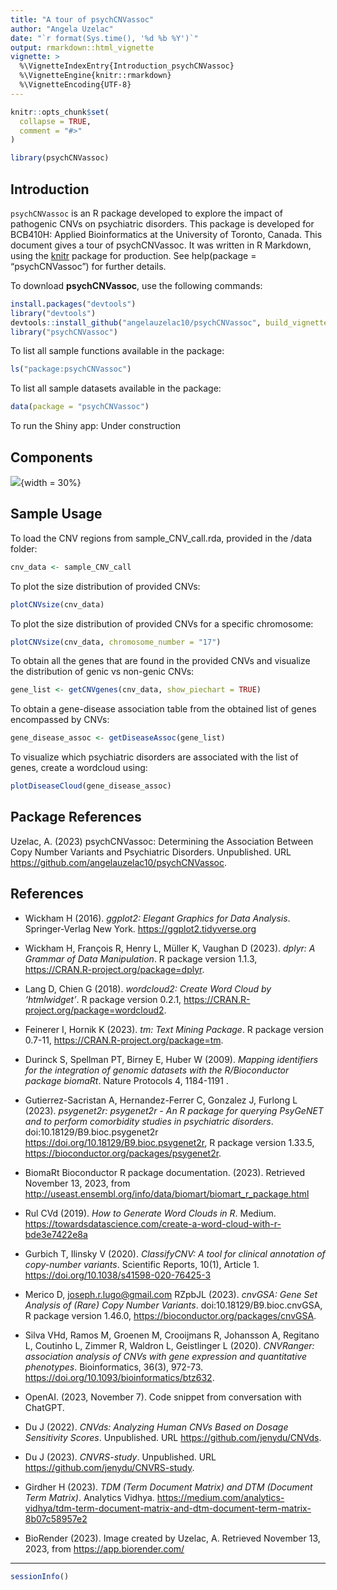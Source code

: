 ```yaml
---
title: "A tour of psychCNVassoc"
author: "Angela Uzelac"
date: "`r format(Sys.time(), '%d %b %Y')`"
output: rmarkdown::html_vignette
vignette: >
  %\VignetteIndexEntry{Introduction_psychCNVassoc}
  %\VignetteEngine{knitr::rmarkdown}
  %\VignetteEncoding{UTF-8}
---
```


```r
knitr::opts_chunk$set(
  collapse = TRUE,
  comment = "#>"
)
```

```r
library(psychCNVassoc)
```

## Introduction

`psychCNVassoc` is an R package developed to explore the impact of pathogenic CNVs on psychiatric disorders. This package is developed for BCB410H: Applied Bioinformatics at the University of Toronto, Canada. This document gives a tour of psychCNVassoc. It was written in R Markdown, using the [knitr](https://cran.r-project.org/package=knitr) package for production. See help(package = "psychCNVassoc") for further details.


To download **psychCNVassoc**, use the following commands:

```r
install.packages("devtools")
library("devtools")
devtools::install_github("angelauzelac10/psychCNVassoc", build_vignettes = TRUE)
library("psychCNVassoc")
```

To list all sample functions available in the package:

```r
ls("package:psychCNVassoc")
```

To list all sample datasets available in the package:

```r
data(package = "psychCNVassoc")
```

To run the Shiny app:
Under construction


## Components

![](./psychCNVassoc_introduction_figure.png){width = 30%}

## Sample Usage

To load the CNV regions from sample_CNV_call.rda, provided in the /data folder:

```r
cnv_data <- sample_CNV_call
```

To plot the size distribution of provided CNVs:

```r
plotCNVsize(cnv_data)
```

To plot the size distribution of provided CNVs for a specific chromosome:

```r
plotCNVsize(cnv_data, chromosome_number = "17")
```

To obtain all the genes that are found in the provided CNVs and visualize the distribution of genic vs non-genic CNVs:

```r
gene_list <- getCNVgenes(cnv_data, show_piechart = TRUE)
```

To obtain a gene-disease association table from the obtained list of genes encompassed by CNVs:

```r
gene_disease_assoc <- getDiseaseAssoc(gene_list)
```

To visualize which psychiatric disorders are associated with the list of genes, create a wordcloud using:

```r
plotDiseaseCloud(gene_disease_assoc)
```


## Package References

Uzelac, A. (2023) psychCNVassoc: Determining the Association Between Copy Number
Variants and Psychiatric Disorders.  Unpublished. URL
<https://github.com/angelauzelac10/psychCNVassoc>.


## References

- Wickham H (2016). _ggplot2: Elegant Graphics for Data Analysis_. Springer-Verlag New York. <https://ggplot2.tidyverse.org>

- Wickham H, François R, Henry L, Müller K, Vaughan D (2023). _dplyr: A Grammar of Data Manipulation_. R package version 1.1.3, <https://CRAN.R-project.org/package=dplyr>.

- Lang D, Chien G (2018). _wordcloud2: Create Word Cloud by 'htmlwidget'_. R package version 0.2.1, <https://CRAN.R-project.org/package=wordcloud2>.

- Feinerer I, Hornik K (2023). _tm: Text Mining Package_. R package version 0.7-11, <https://CRAN.R-project.org/package=tm>.

- Durinck S, Spellman PT, Birney E, Huber W (2009). _Mapping identifiers for the integration of genomic datasets with the R/Bioconductor package biomaRt_. Nature Protocols 4, 1184-1191 .

- Gutierrez-Sacristan A, Hernandez-Ferrer C, Gonzalez J, Furlong L (2023). _psygenet2r: psygenet2r - An R package for querying PsyGeNET and to perform comorbidity studies in psychiatric disorders_. doi:10.18129/B9.bioc.psygenet2r <https://doi.org/10.18129/B9.bioc.psygenet2r>, R package version 1.33.5, <https://bioconductor.org/packages/psygenet2r>.

- BiomaRt Bioconductor R package documentation. (2023). Retrieved November 13, 2023, from <http://useast.ensembl.org/info/data/biomart/biomart_r_package.html>

- Rul CVd (2019). _How to Generate Word Clouds in R_. Medium. <https://towardsdatascience.com/create-a-word-cloud-with-r-bde3e7422e8a>

- Gurbich T, Ilinsky V (2020). _ClassifyCNV: A tool for clinical annotation of copy-number variants_. Scientific Reports, 10(1), Article 1. <https://doi.org/10.1038/s41598-020-76425-3>

- Merico D, <joseph.r.lugo@gmail.com> RZpbJL (2023). _cnvGSA: Gene Set Analysis of (Rare) Copy Number Variants_. doi:10.18129/B9.bioc.cnvGSA, R package version 1.46.0, <https://bioconductor.org/packages/cnvGSA>.

- Silva VHd, Ramos M, Groenen M, Crooijmans R, Johansson A, Regitano L, Coutinho L, Zimmer R, Waldron L, Geistlinger L (2020). _CNVRanger: association analysis of CNVs with gene expression and quantitative phenotypes_. Bioinformatics, 36(3), 972-73. <https://doi.org/10.1093/bioinformatics/btz632>.

- OpenAI. (2023, November 7). Code snippet from conversation with ChatGPT.

- Du J (2022). _CNVds: Analyzing Human CNVs Based on Dosage Sensitivity Scores_. Unpublished. URL <https://github.com/jenydu/CNVds>.
  
- Du J (2023). _CNVRS-study_. Unpublished. URL <https://github.com/jenydu/CNVRS-study>.

- Girdher H (2023). _TDM (Term Document Matrix) and DTM (Document Term Matrix)_. Analytics Vidhya. <https://medium.com/analytics-vidhya/tdm-term-document-matrix-and-dtm-document-term-matrix-8b07c58957e2>

- BioRender (2023). Image created by Uzelac, A. Retrieved November 13, 2023, from <https://app.biorender.com/>


------------------------------------------------------------------------

```r
sessionInfo()
```


